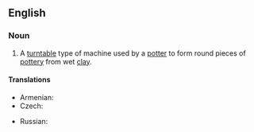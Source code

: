 ==English==
{{wikipedia}}

===Noun===
{{en-noun}}

# A [[turntable]] type of machine used by a [[potter]] to form round pieces of [[pottery]] from wet [[clay]].

====Translations====
{{trans-top|machine used by a potter}}
* Armenian: {{t|hy|դուրգ|tr=durg|sc=Hayeren|xs=Armenian}}
* Czech: {{t-|cs|hrnčířský kruh|m}}
{{trans-mid}}
* Russian: {{t|ru|гончарный круг|m|tr=gončárnyj krug|sc=Cyrl}}
{{trans-bottom}}